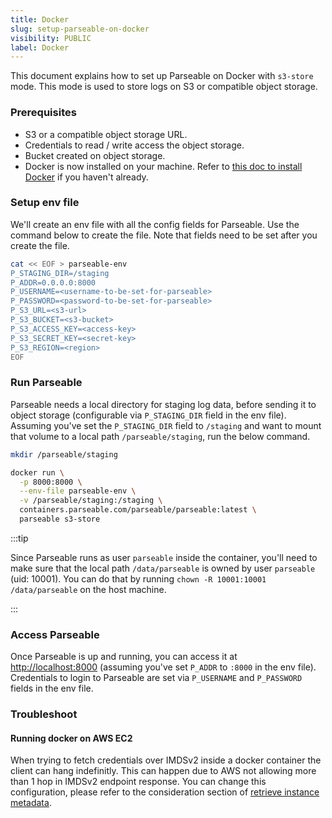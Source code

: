 ```yaml
---
title: Docker
slug: setup-parseable-on-docker
visibility: PUBLIC
label: Docker
---
```


<head>
<title>How to Setup Parseable on Docker? | Parseable</title>
<meta charSet="utf-8" />
<meta name="twitter:card" content="summary" />
</head>

This document explains how to set up Parseable on Docker with `s3-store` mode. This mode is used to store logs on S3 or compatible object storage.

### Prerequisites

- S3 or a compatible object storage URL.
- Credentials to read / write access the object storage.
- Bucket created on object storage.
- Docker is now installed on your machine. Refer to [this doc to install Docker](https://www.docker.com/products/docker-desktop/) if you haven't already.

### Setup env file 

We'll create an env file with all the config fields for Parseable. Use the command below to create the file. Note that fields need to be set after you create the file.

```bash
cat << EOF > parseable-env
P_STAGING_DIR=/staging
P_ADDR=0.0.0.0:8000
P_USERNAME=<username-to-be-set-for-parseable>
P_PASSWORD=<password-to-be-set-for-parseable>
P_S3_URL=<s3-url>
P_S3_BUCKET=<s3-bucket>
P_S3_ACCESS_KEY=<access-key>
P_S3_SECRET_KEY=<secret-key>
P_S3_REGION=<region>
EOF
```

### Run Parseable

Parseable needs a local directory for staging log data, before sending it to object storage (configurable via `P_STAGING_DIR` field in the env file). Assuming you've set the `P_STAGING_DIR` field to `/staging` and want to mount that volume to a local path `/parseable/staging`, run the below command.

```bash
mkdir /parseable/staging

docker run \
  -p 8000:8000 \
  --env-file parseable-env \
  -v /parseable/staging:/staging \
  containers.parseable.com/parseable/parseable:latest \
  parseable s3-store
```

:::tip

Since Parseable runs as user `parseable` inside the container, you'll need to make sure that the local path `/data/parseable` is owned by user `parseable` (uid: 10001). You can do that by running `chown -R 10001:10001 /data/parseable` on the host machine.

:::

### Access Parseable

Once Parseable is up and running, you can access it at [http://localhost:8000](http://localhost:8000) (assuming you've set `P_ADDR` to `:8000` in the env file). Credentials to login to Parseable are set via `P_USERNAME` and `P_PASSWORD` fields in the env file.

### Troubleshoot

#### Running docker on AWS EC2

When trying to fetch credentials over IMDSv2 inside a docker container the client can hang indefinitly. This can happen due to AWS not allowing more than 1 hop in IMDSv2 endpoint response. You can change this configuration, please refer to the consideration section of [retrieve instance metadata](https://docs.aws.amazon.com/AWSEC2/latest/UserGuide/instancedata-data-retrieval.html#imds-considerations).
